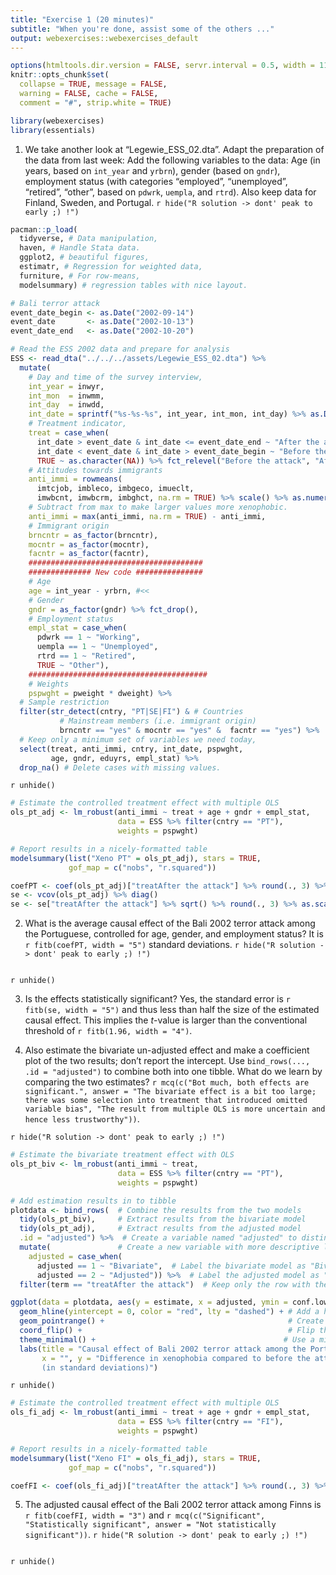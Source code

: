 ```yaml
---
title: "Exercise 1 (20 minutes)"
subtitle: "When you're done, assist some of the others ..."
output: webexercises::webexercises_default
---
```


```r
options(htmltools.dir.version = FALSE, servr.interval = 0.5, width = 115, digits = 2)
knitr::opts_chunk$set(
  collapse = TRUE, message = FALSE, 
  warning = FALSE, cache = FALSE,
  comment = "#", strip.white = TRUE)

library(webexercises)
library(essentials)
```

1. We take another look at "Legewie_ESS_02.dta". Adapt the preparation of the data from last week: Add the following variables to the data: Age (in years, based on `int_year` and `yrbrn`), gender (based on `gndr`), employment status (with categories "employed", "unemployed", "retired", "other",  based on `pdwrk`, `uempla`, and `rtrd`). Also keep data for Finland, Sweden, and Portugal.
`r hide("R solution -> dont' peak to early ;) !")`
```r
pacman::p_load(
  tidyverse, # Data manipulation,
  haven, # Handle Stata data.
  ggplot2, # beautiful figures,
  estimatr, # Regression for weighted data,
  furniture, # For row-means,
  modelsummary) # regression tables with nice layout.

# Bali terror attack
event_date_begin <- as.Date("2002-09-14")
event_date       <- as.Date("2002-10-13")
event_date_end   <- as.Date("2002-10-20")

# Read the ESS 2002 data and prepare for analysis
ESS <- read_dta("../../../assets/Legewie_ESS_02.dta") %>%
  mutate(
    # Day and time of the survey interview,
    int_year = inwyr,
    int_mon  = inwmm,
    int_day  = inwdd,
    int_date = sprintf("%s-%s-%s", int_year, int_mon, int_day) %>% as.Date(),
    # Treatment indicator,
    treat = case_when(
      int_date > event_date & int_date <= event_date_end ~ "After the attack",
      int_date < event_date & int_date > event_date_begin ~ "Before the attack",
      TRUE ~ as.character(NA)) %>% fct_relevel("Before the attack", "After the attack"),
    # Attitudes towards immigrants
    anti_immi = rowmeans(
      imtcjob, imbleco, imbgeco, imueclt,
      imwbcnt, imwbcrm, imbghct, na.rm = TRUE) %>% scale() %>% as.numeric(),
    # Subtract from max to make larger values more xenophobic.
    anti_immi = max(anti_immi, na.rm = TRUE) - anti_immi,
    # Immigrant origin
    brncntr = as_factor(brncntr),
    mocntr = as_factor(mocntr),
    facntr = as_factor(facntr),
    #######################################
    ############## New code ###############
    # Age
    age = int_year - yrbrn, #<<
    # Gender
    gndr = as_factor(gndr) %>% fct_drop(),
    # Employment status
    empl_stat = case_when(
      pdwrk == 1 ~ "Working",
      uempla == 1 ~ "Unemployed",
      rtrd == 1 ~ "Retired",
      TRUE ~ "Other"),
    ########################################
    # Weights
    pspwght = pweight * dweight) %>%
  # Sample restriction        
  filter(str_detect(cntry, "PT|SE|FI") & # Countries
           # Mainstream members (i.e. immigrant origin)
           brncntr == "yes" & mocntr == "yes" &  facntr == "yes") %>%
  # Keep only a minimum set of variables we need today,
  select(treat, anti_immi, cntry, int_date, pspwght,
         age, gndr, eduyrs, empl_stat) %>%
  drop_na() # Delete cases with missing values.
```
`r unhide()`

```r
# Estimate the controlled treatment effect with multiple OLS
ols_pt_adj <- lm_robust(anti_immi ~ treat + age + gndr + empl_stat, 
                        data = ESS %>% filter(cntry == "PT"), 
                        weights = pspwght)

# Report results in a nicely-formatted table
modelsummary(list("Xeno PT" = ols_pt_adj), stars = TRUE,
             gof_map = c("nobs", "r.squared"))
```

```r
coefPT <- coef(ols_pt_adj)["treatAfter the attack"] %>% round(., 3) %>% as.scalar()
se <- vcov(ols_pt_adj) %>% diag()
se <- se["treatAfter the attack"] %>% sqrt() %>% round(., 3) %>% as.scalar()
```

2. What is the average causal effect of the Bali 2002 terror attack among the Portuguese, controlled for age, gender, and employment status? It is `r fitb(coefPT, width = "5")` standard deviations.
`r hide("R solution -> dont' peak to early ;) !")`
```r
```
`r unhide()`

3. Is the effects statistically significant? Yes, the standard error is `r fitb(se, width = "5")` and thus less than half the size of the estimated causal effect. This implies the *t*-value is larger than the conventional threshold of `r fitb(1.96, width = "4")`.

4. Also estimate the bivariate un-adjusted effect and make a coefficient plot of the two results; don't report the intercept. Use `bind_rows(..., .id = "adjusted")` to combine both into one tibble. What do we learn by comparing the two estimates? `r mcq(c("Bot much, both effects are significant.", answer = "The bivariate effect is a bit too large; there was some selection into treatment that introduced omitted variable bias", "The result from multiple OLS is more uncertain and hence less trustworthy"))`.

`r hide("R solution -> dont' peak to early ;) !")`
```r
# Estimate the bivariate treatment effect with OLS
ols_pt_biv <- lm_robust(anti_immi ~ treat, 
                        data = ESS %>% filter(cntry == "PT"), 
                        weights = pspwght)

# Add estimation results in to tibble 
plotdata <- bind_rows(  # Combine the results from the two models 
  tidy(ols_pt_biv),     # Extract results from the bivariate model
  tidy(ols_pt_adj),     # Extract results from the adjusted model
  .id = "adjusted") %>%  # Create a variable named "adjusted" to distinguish between the models
  mutate(               # Create a new variable with more descriptive labels
    adjusted = case_when( 
      adjusted == 1 ~ "Bivariate",  # Label the bivariate model as "Bivariate"
      adjusted == 2 ~ "Adjusted")) %>%  # Label the adjusted model as "Adjusted"
  filter(term == "treatAfter the attack")  # Keep only the row with the treatment effect

ggplot(data = plotdata, aes(y = estimate, x = adjusted, ymin = conf.low, ymax = conf.high)) +
  geom_hline(yintercept = 0, color = "red", lty = "dashed") + # Add a horizontal line at zero 
  geom_pointrange() +                                         # Create a point range plot (estimates with confidence intervals)
  coord_flip() +                                              # Flip the x and y axes
  theme_minimal() +                                          # Use a minimal theme
  labs(title = "Causal effect of Bali 2002 terror attack among the Portuguese",  # Add a title
       x = "", y = "Difference in xenophobia compared to before the attack
       (in standard deviations)")            
```
`r unhide()`

```r
# Estimate the controlled treatment effect with multiple OLS
ols_fi_adj <- lm_robust(anti_immi ~ treat + age + gndr + empl_stat, 
                        data = ESS %>% filter(cntry == "FI"), 
                        weights = pspwght)

# Report results in a nicely-formatted table
modelsummary(list("Xeno FI" = ols_fi_adj), stars = TRUE,
             gof_map = c("nobs", "r.squared"))
```

```r
coefFI <- coef(ols_fi_adj)["treatAfter the attack"] %>% round(., 3) %>% as.scalar()
```

5. The adjusted causal effect of the Bali 2002 terror attack among Finns is `r fitb(coefFI, width = "3")` and `r mcq(c("Significant", "Statistically significant", answer = "Not statistically significant"))`.
`r hide("R solution -> dont' peak to early ;) !")`
```r
```
`r unhide()`